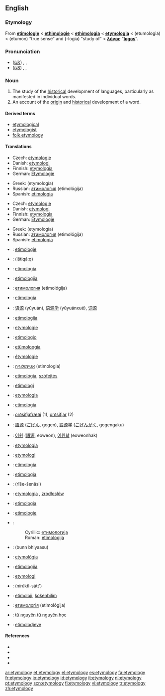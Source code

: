 {{selfref|For etymology on Wiktionary, see [[Wiktionary:Etymology]].}}
{{wikipedia}}
==English==

===Etymology===
From {{ME.}} '''[[etimologie]]''' < {{OF.}} '''[[ethimologie]]''' < {{ML.}} '''[[ethimologia]]''' < {{L.}} '''[[etymologia]]''' < {{AGr.}} '''{{polytonic|[[ἐτυμολογία]]}}''' (etumologia) < '''{{polytonic|[[ἔτυμον]]}}''' (etumon) “true sense” and '''{{polytonic|[[-λογία]]}}''' (-logia) "study of" < '''[[λόγος]]'''  “'''[[logos]]'''”.

===Pronunciation===
*(''[[Received Pronunciation|UK]]'') {{enPR|ĕt"ə-mŏl'ə-jē}}, {{IPA|/ˌɛtɪˈmɒlədʒi/}}, {{SAMPA|/%Et@"mQl@dZi/}}
*(''[[General American|US]]'') {{enPR|ĕt"ə-mŏl'ə-jē}}, {{IPA|/ˌɛtəˈmɑlədʒi/}}, {{SAMPA|/%Et@"mAl@dZi/}}

===Noun===
{{en-noun|etymologies}}

# The study of the [[historical]] development of languages, particularly as manifested in individual words.
# An account of the [[origin]] and [[historical]] development of a word.

{{seeCites}}

====Derived terms====
* [[etymological]]
* [[etymologist]]
* [[folk etymology]]

====Translations====
{{trans-top|study of the historical development of languages, particularly of individual words}}
*Czech: [[etymologie]] {{f}}
*Danish: [[etymologi]] {{c}}
*Finnish: [[etymologia]]
*German: [[Etymologie]] {{f}}
{{trans-mid}}
*Greek: {{t|el|ετυμολογία|f|}} (etymología)
*Russian: [[этимология]] (etimológija) {{f}}
*Spanish: [[etimología]] {{f}}
{{trans-bottom}}

{{trans-top|account of the origin and historical development of a word}}
*Czech: [[etymologie]] {{f}}
*Danish: [[etymologi]] {{c}}
*Finnish: [[etymologia]]
*German: [[Etymologie]] {{f}}
{{trans-mid}}
*Greek: {{t|el|ετυμολογία|f|}} (etymología)
*Russian: [[этимология]] (etimológija) {{f}}
*Spanish: [[etimología]] {{f}}
{{trans-bottom}}

{{checktrans}}
{{trans-top|translations to be checked}}
*{{ttbc|Afrikaans}}: [[etimologie]]
*{{ttbc|Arabic}}: {{ARchar|[[اشتقاق|اِشْتِقَاق]]}} (ištiqá:q) {{m}}
*{{ttbc|Basque}}: [[etimologia]]
*{{ttbc|Bosnian}}: [[etimologija#Bosnian|etimologija]] {{f}}
*{{ttbc|Bulgarian}}: [[етимология]] (etimológija) {{f}}
*{{ttbc|Catalan}}: [[etimologia]] {{f}}
*{{ttbc|Chinese}}: [[语源]] (yǔyuán), [[语源学]] (yǔyuánxué), [[词源]]
*{{ttbc|Croatian}}: [[etimologija#Croatian|etimologija]] {{f}}
*{{ttbc|Dutch}}: [[etymologie]] {{f}}
*{{ttbc|Esperanto}}: [[etimologio]]
*{{ttbc|Estonian}}: [[etümoloogia]]
*{{ttbc|French}}: [[étymologie]] {{f}}
*{{ttbc|Hebrew}}: [[אטימולוגיה]] (etimologia) {{f}}
*{{ttbc|Hungarian}}: [[etimológia]], [[szófejtés]]
*{{ttbc|Indonesian}}: [[etimologi]]
*{{ttbc|Interlingua}}: [[etymologia]]
*{{ttbc|Italian}}: [[etimologia]] {{f}}
*{{ttbc|Icelandic}}: [[orðsifjafræði]] {{f}} (1), [[orðsifjar]] {{fpl}} (2)
*{{ttbc|Japanese}}: [[語源]] ([[ごげん]], gogen), [[語源学]] ([[ごげんがく]], gogengaku)
*{{ttbc|Korean}}: [[어원]] ([[語源]], eoweon), [[어원학]] (eoweonhak)
{{trans-mid}}
*{{ttbc|Latin}}: [[etymologia]] {{f}}
*{{ttbc|Norwegian}}: [[etymologi]] {{m}}
*{{ttbc|Novial}}: [[etimologia]]
*{{ttbc|Occitan}}: [[etimologia]] {{f}}
*{{ttbc|Persian}}: {{FAchar|[[ریشه‌شناسی]]}} (rīše-šenâsi)
*{{ttbc|Polish}}: [[etymologia]] {{f}}, [[źródłosłów]] {{m}}
*{{ttbc|Portuguese}}: [[etimologia]] {{f}}
*{{ttbc|Romanian}}: [[etimologie]] {{f}}
*{{ttbc|Serbian}}:
*:Cyrillic: [[етимологија#Serbian|етимологија]] {{f}}
*:Roman: [[etimologija#Serbian|etimologija]] {{f}}
*{{ttbc|Sindhi}}: {{SDchar|[[بُڻڀياسُ]]}} (bunn bhiyaasu) {{m}}
*{{ttbc|Slovak}}: [[etymológia]] {{f}}
*{{ttbc|Slovene}}: [[etimologija]] {{f}}
*{{ttbc|Swedish}}: [[etymologi]] {{c}}
*{{ttbc|Thai}}: {{THchar|[[นิรุกติศาสตร์]]}} (nírúktì-sātt')
*{{ttbc|Turkish}}: [[etimoloji]], [[kökenbilim]]
*{{ttbc|Ukrainian}}: [[етимологія]] (etimológija) {{f}}
*{{ttbc|Vietnamese}}: [[từ nguyên từ nguyên học]]
*{{ttbc|Walloon}}: [[etimolodjeye]]
{{trans-bottom}}

====References====
*{{pedialite|Etymology}}
*{{R:American Heritage 2000|etymology}}
*{{R:Dictionary.com|etymology}}
*{{R:WordNet 2003|etymology}}

[[ar:etymology]]
[[et:etymology]]
[[el:etymology]]
[[es:etymology]]
[[fa:etymology]]
[[fr:etymology]]
[[io:etymology]]
[[id:etymology]]
[[it:etymology]]
[[nl:etymology]]
[[pt:etymology]]
[[scn:etymology]]
[[fi:etymology]]
[[vi:etymology]]
[[tr:etymology]]
[[zh:etymology]]